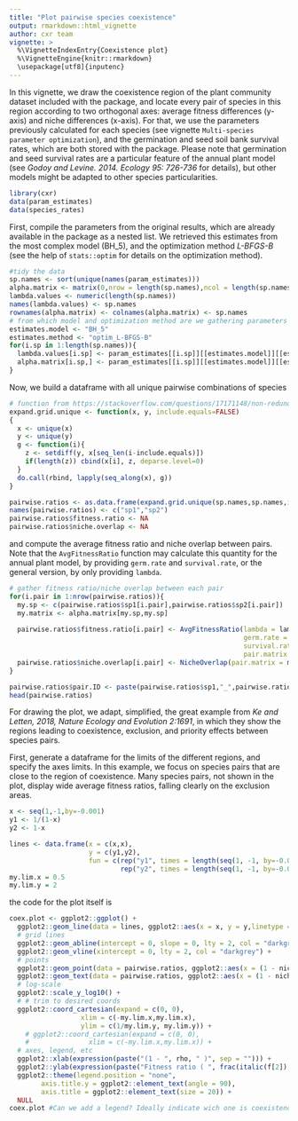 ```yaml
---
title: "Plot pairwise species coexistence"
output: rmarkdown::html_vignette
author: cxr team
vignette: >
  %\VignetteIndexEntry{Coexistence plot}
  %\VignetteEngine{knitr::rmarkdown}
  \usepackage[utf8]{inputenc}
---
```


In this vignette, we draw the coexistence region of the plant community dataset included with the package, and locate every pair of species in this region according to two orthogonal axes: average fitness differences (y-axis) and niche differences (x-axis). For that, we use the parameters previously calculated for each species (see vignette `Multi-species parameter optimization`), and the germination and seed soil bank survival rates, which are both stored with the package. Please note that germination and seed survival rates are a particular feature of the annual plant model (see *Godoy and Levine. 2014. Ecology 95: 726-736* for details), but other models might be adapted to other species particularities. 

```r
library(cxr)
data(param_estimates) 
data(species_rates)
```

First, compile the parameters from the original results, which are already available in the package as a nested list. We retrieved this estimates from the most complex model (BH_5), and the optimization method *L-BFGS-B* (see the help of `stats::optim` for details on the optimization method).

```r
#tidy the data
sp.names <- sort(unique(names(param_estimates)))
alpha.matrix <- matrix(0,nrow = length(sp.names),ncol = length(sp.names))
lambda.values <- numeric(length(sp.names))
names(lambda.values) <- sp.names
rownames(alpha.matrix) <- colnames(alpha.matrix) <- sp.names
# from which model and optimization method are we gathering parameters
estimates.model <- "BH_5"
estimates.method <- "optim_L-BFGS-B"
for(i.sp in 1:length(sp.names)){
  lambda.values[i.sp] <- param_estimates[[i.sp]][[estimates.model]][[estimates.method]]$lambda
  alpha.matrix[i.sp,] <- param_estimates[[i.sp]][[estimates.model]][[estimates.method]]$alpha[sp.names]
}
```

Now, we build a dataframe with all unique pairwise combinations of species

```r
# function from https://stackoverflow.com/questions/17171148/non-redundant-version-of-expand-grid
expand.grid.unique <- function(x, y, include.equals=FALSE)
{
  x <- unique(x)
  y <- unique(y)
  g <- function(i){
    z <- setdiff(y, x[seq_len(i-include.equals)])
    if(length(z)) cbind(x[i], z, deparse.level=0)
  }
  do.call(rbind, lapply(seq_along(x), g))
}

pairwise.ratios <- as.data.frame(expand.grid.unique(sp.names,sp.names,include.equals = FALSE),stringsAsFactors = FALSE)
names(pairwise.ratios) <- c("sp1","sp2")
pairwise.ratios$fitness.ratio <- NA
pairwise.ratios$niche.overlap <- NA
```

and compute the average fitness ratio and niche overlap between pairs. Note that the `AvgFitnessRatio` function may calculate this quantity for the annual plant model, by providing `germ.rate` and `survival.rate`, or the general version, by only providing `lambda`.

```r
# gather fitness ratio/niche overlap between each pair
for(i.pair in 1:nrow(pairwise.ratios)){
  my.sp <- c(pairwise.ratios$sp1[i.pair],pairwise.ratios$sp2[i.pair])
  my.matrix <- alpha.matrix[my.sp,my.sp]
  
  pairwise.ratios$fitness.ratio[i.pair] <- AvgFitnessRatio(lambda = lambda.values[my.sp],
                                                           germ.rate = species_rates$germination[species_rates$code %in% my.sp],
                                                           survival.rate = species_rates$`seed survival`[species_rates$code %in% my.sp],
                                                           pair.matrix = my.matrix)[[3]]
  pairwise.ratios$niche.overlap[i.pair] <- NicheOverlap(pair.matrix = my.matrix)
}

pairwise.ratios$pair.ID <- paste(pairwise.ratios$sp1,"_",pairwise.ratios$sp2,sep="")
head(pairwise.ratios)
```

For drawing the plot, we adapt, simplified, the great example from *Ke and Letten, 2018, Nature Ecology and Evolution 2:1691*, in which they show the regions leading to coexistence, exclusion, and priority effects between species pairs.

First, generate a dataframe for the limits of the different regions, and specify the axes limits. In this example, we focus on species pairs that are close to the region of coexistence. Many species pairs, not shown in the plot, display wide average fitness ratios, falling clearly on the exclusion areas.

```r
x <- seq(1,-1,by=-0.001)
y1 <- 1/(1-x)
y2 <- 1-x

lines <- data.frame(x = c(x,x), 
                    y = c(y1,y2), 
                    fun = c(rep("y1", times = length(seq(1, -1, by=-0.001))), 
                            rep("y2", times = length(seq(1, -1, by=-0.001)))))
my.lim.x = 0.5
my.lim.y = 2
```

the code for the plot itself is

```r

coex.plot <- ggplot2::ggplot() + 
  ggplot2::geom_line(data = lines, ggplot2::aes(x = x, y = y,linetype = fun,group = fun), col = "black") +
  # grid lines
  ggplot2::geom_abline(intercept = 0, slope = 0, lty = 2, col = "darkgrey") +
  ggplot2::geom_vline(xintercept = 0, lty = 2, col = "darkgrey") +
  # points
  ggplot2::geom_point(data = pairwise.ratios, ggplot2::aes(x = (1 - niche.overlap), y = log(fitness.ratio))) +
  ggplot2::geom_text(data = pairwise.ratios, ggplot2::aes(x = (1 - niche.overlap), y = log(fitness.ratio), label = pair.ID), hjust = 0, nudge_y = -0.01, nudge_x = 0.01, check_overlap = TRUE, size = 3)+
  # log-scale
  ggplot2::scale_y_log10() +
  # # trim to desired coords
  ggplot2::coord_cartesian(expand = c(0, 0),
                  xlim = c(-my.lim.x,my.lim.x),
                  ylim = c(1/my.lim.y, my.lim.y)) +
    # ggplot2::coord_cartesian(expand = c(0, 0),
    #               xlim = c(-my.lim.x,my.lim.x)) +
  # axes, legend, etc
  ggplot2::xlab(expression(paste("(1 - ", rho, " )", sep = ""))) + 
  ggplot2::ylab(expression(paste("Fitness ratio ( ", frac(italic(f[2]), italic(f[1])), " )", sep=""))) +
  ggplot2::theme(legend.position = "none", 
        axis.title.y = ggplot2::element_text(angle = 90), 
        axis.title = ggplot2::element_text(size = 20)) +
  NULL
coex.plot #Can we add a legend? Ideally indicate wich one is coexistence and which one is exclusion.
```
 
 